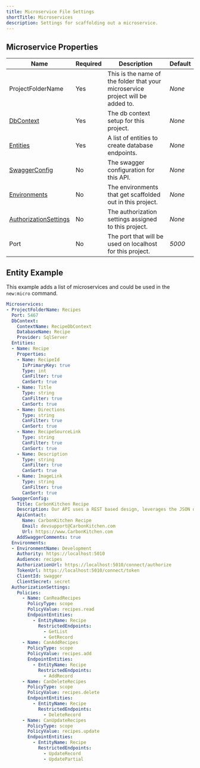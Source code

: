 ```yaml
---
title: Microservice File Settings
shortTitle: Microservices
description: Settings for scaffolding out a microservice.
---
```


## Microservice Properties

| Name       | Required | Description                                                  | Default                          |
| ---------- | -------- | ------------------------------------------------------------ | -------------------------------- |
| ProjectFolderName    | Yes      | This is the name of the folder that your microservice project will be added to. | *None*   |
| [DbContext](/docs/db-context)       | Yes      | The db context setup for this project. | *None*   |
| [Entities](/docs/entities)        | Yes      | A list of entities to create database endpoints. | *None*   |
| [SwaggerConfig](/docs/swagger)   | No      | The swagger configuration for this API. | *None*   |
| [Environments](/docs/multiple-environments)    | No      | The environments that get scaffolded out in this project. | *None*   |
| [AuthorizationSettings](/docs/authorization-settings)    | No      | The authorization settings assigned to this project. | *None*   |
| Port    | No      | The port that will be used on localhost for this project. | *5000*   |


## Entity Example
This example adds a list of microservices and could be used in the `new:micro` command.

```yaml
Microservices:
- ProjectFolderName: Recipes
  Port: 5467
  DbContext:
    ContextName: RecipeDbContext
    DatabaseName: Recipe
    Provider: SqlServer
  Entities:
  - Name: Recipe
    Properties:
    - Name: RecipeId
      IsPrimaryKey: true
      Type: int
      CanFilter: true
      CanSort: true
    - Name: Title
      Type: string
      CanFilter: true
      CanSort: true
    - Name: Directions
      Type: string
      CanFilter: true
      CanSort: true
    - Name: RecipeSourceLink
      Type: string
      CanFilter: true
      CanSort: true
    - Name: Description
      Type: string
      CanFilter: true
      CanSort: true
    - Name: ImageLink
      Type: string
      CanFilter: true
      CanSort: true
  SwaggerConfig:
    Title: CarbonKitchen Recipe
    Description: Our API uses a REST based design, leverages the JSON data format, and relies upon HTTPS for transport. We respond with meaningful HTTP response codes and if an error occurs, we include error details in the response body. API Documentation is at CarbonKitchen.com/dev/docs
    ApiContact: 
      Name: CarbonKitchen Recipe
      Email: devsupport@CarbonKitchen.com
      Url: https://www.CarbonKitchen.com
    AddSwaggerComments: true
  Environments:
  - EnvironmentName: Development
    Authority: https://localhost:5010
    Audience: recipes
    AuthorizationUrl: https://localhost:5010/connect/authorize
    TokenUrl: https://localhost:5010/connect/token
    ClientId: swagger
    ClientSecret: secret
  AuthorizationSettings:
    Policies:
      - Name: CanReadRecipes
        PolicyType: scope
        PolicyValue: recipes.read
        EndpointEntities:
          - EntityName: Recipe
            RestrictedEndpoints:
              - GetList
              - GetRecord
      - Name: CanAddRecipes
        PolicyType: scope
        PolicyValue: recipes.add
        EndpointEntities:
          - EntityName: Recipe
            RestrictedEndpoints:
              - AddRecord
      - Name: CanDeleteRecipes
        PolicyType: scope
        PolicyValue: recipes.delete
        EndpointEntities:
          - EntityName: Recipe
            RestrictedEndpoints:
              - DeleteRecord
      - Name: CanUpdateRecipes
        PolicyType: scope
        PolicyValue: recipes.update
        EndpointEntities:
          - EntityName: Recipe
            RestrictedEndpoints:
              - UpdateRecord
              - UpdatePartial

```

